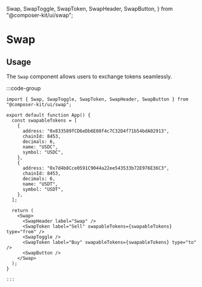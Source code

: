   Swap,
  SwapToggle,
  SwapToken,
  SwapHeader,
  SwapButton,
} from "@composer-kit/ui/swap";

# Swap

## Usage

The `Swap` component allows users to exchange tokens seamlessly.

:::code-group

<div data-title="Preview">
  <div className="flex items-center justify-center">
    <Swap>
      <SwapHeader label="Swap" />
      <SwapToken label="Sell" swapableTokens={swapableTokens} type="from" />
      <SwapToggle />
      <SwapToken label="Buy" swapableTokens={swapableTokens} type="to" />
      <SwapButton />
    </Swap>
  </div>
</div>

```tsx [app.tsx]
import { Swap, SwapToggle, SwapToken, SwapHeader, SwapButton } from "@composer-kit/ui/swap";

export default function App() {
  const swapableTokens = [
    {
      address: "0x833589fCD6eDb6E08f4c7C32D4f71b54bdA02913",
      chainId: 8453,
      decimals: 6,
      name: "USDC",
      symbol: "USDC",
    },
    {
      address: "0x7d4b8Cce0591C9044a22ee543533b72E976E36C3",
      chainId: 8453,
      decimals: 6,
      name: "USDT",
      symbol: "USDT",
    },
  ];

  return (
    <Swap>
      <SwapHeader label="Swap" />
      <SwapToken label="Sell" swapableTokens={swapableTokens} type="from" />
      <SwapToggle />
      <SwapToken label="Buy" swapableTokens={swapableTokens} type="to" />
      <SwapButton />
    </Swap>
  );
}

:::
```
